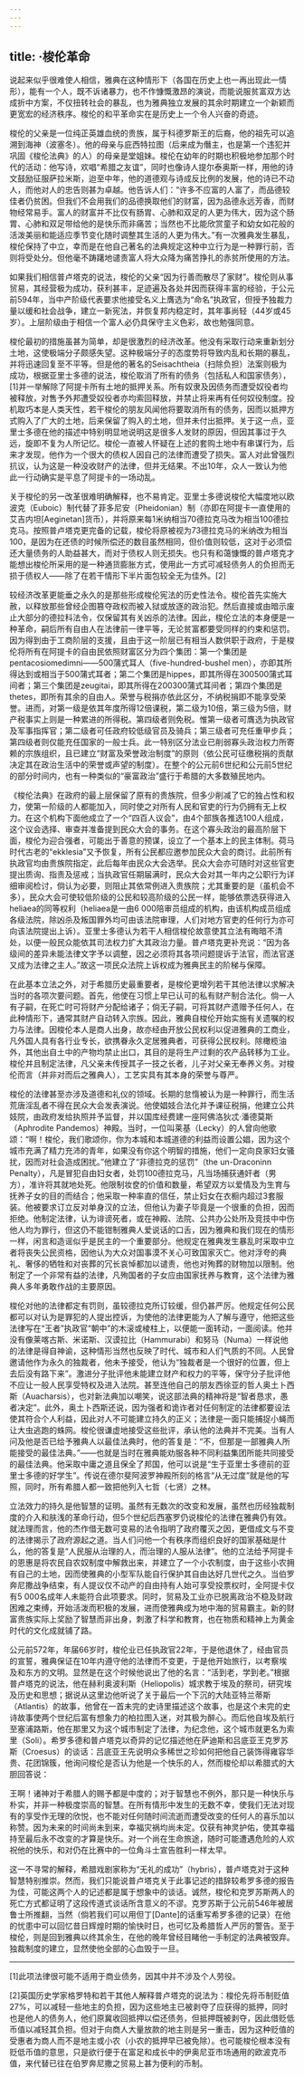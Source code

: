```yaml
---
---
---
```

title: ·梭伦革命
---




说起来似乎很难使人相信，雅典在这种情形下（各国在历史上也一再出现此一情形），能有一个人，既不诉诸暴力，也不作慷慨激昂的演说，而能说服贫富双方达成折中方案，不仅扭转社会的暴乱，也为雅典独立发展的其余时期建立一个新颖而更宽宏的经济秩序。梭伦的和平革命实在是历史上一个令人兴奋的奇迹。

梭伦的父亲是一位纯正英雄血统的贵族，属于科德罗斯王的后裔，他的祖先可以追溯到海神（波塞冬）。他的母亲与庇西特拉图（后来成为僭主，也是第一个违犯并巩固《梭伦法典》的人）的母亲是堂姐妹。梭伦在幼年的时期也积极地参加那个时代的活动：他写诗，欢唱“希腊之友谊”，同时也像诗人提尔泰奥斯一样，用他的诗文鼓励征服萨拉米斯，迨至中年，他的道德观与诗成反比例的发展，他的诗已不动人，而他对人的忠告则甚为卓越。他告诉人们：“许多不应富的人富了，而品德较佳者仍贫困。但我们不会用我们的品德换取他们的财富，因为品德永远芳香，而财物经常易手。富人的财富并不比仅有肠胃、心肺和双足的人更为伟大，因为这个肠胃、心肺和双足带给他的是快乐而非痛苦；当然也不比能欣赏童子和幼女如花般的活泼美丽和能适应季节变化随时调整其生活的人更为伟大。”有一次雅典发生暴乱，梭伦保持了中立，幸而是在他自己著名的法典规定这种中立行为是一种罪行前，否则将受处分。但他毫不踌躇地谴责富人将大众降为痛苦挣扎的赤贫所使用的方法。

如果我们相信普卢塔克的说法，梭伦的父亲“因为行善而散尽了家财”。梭伦则从事贸易，其经营极为成功，获利甚丰，足迹遍及各处并因而获得丰富的经验，于公元前594年，当中产阶级代表要求他接受名义上膺选为“命名”执政官，但授予独裁力量以缓和社会战争，建立一新宪法，并恢复邦内稳定时，其年事尚轻（44岁或45岁）。上层阶级由于相信一个富人必仍具保守主义色彩，故也勉强同意。

梭伦最初的措施虽甚为简单，却是很激烈的经济改革。他没有采取行动来重新划分土地，这使极端分子颇感失望。这种极端分子的态度势将导致内乱和长期的暴乱，并将迅速回复至不平等。但是他的著名的Seisachtheia（扫除负担）法案则极为成功，根据亚里士多德的说法，梭伦取消了所有的债务（包括私人和国家债务），[1]并一举解除了阿提卡所有土地的抵押关系。所有奴隶及因债务而遭受奴役者均被释放，对售予外邦遭受奴役者亦均索回释放，并禁止将来再有任何奴役制度。投机取巧本是人类天性，若干梭伦的朋友风闻他将要取消所有的债务，因而以抵押方式购入了广大的土地，后来保留了购入的土地，但并未付出抵押。关于这一点，亚里士多德在他的描述中特别明显地说明这是很多人发财的原因，但因其事过于久远，旋即不复为人所记忆。梭伦一直被人怀疑在上述的套购土地中有串谋行为，后来才发现，他作为一个很大的债权人因自己的法律而遭受了损失。富人对此曾强烈抗议，认为这是一种没收财产的法律，但并无结果。不出10年，众人一致认为他此一行动确实是平息了阿提卡的一场动乱。

关于梭伦的另一改革很难明确解释，也不易肯定。亚里士多德说梭伦大幅度地以欧波克（Euboic）制代替了菲多尼安（Pheidonian）制（亦即在阿提卡一直使用的艾吉内坦[Aeginetan]货币），并将原来每1米纳相当70德拉克马改为相当100德拉克马。按照普卢塔克更完备的记载，梭伦将原被视为73德拉克马的米纳改为相当100，是因为在还债的时候所偿还的数目虽然相同，但价值则较低，这对于必须偿还大量债务的人助益甚大，而对于债权人则无损失。也只有和蔼慷慨的普卢塔克才能想出梭伦所采用的是一种通货膨胀方式，使用此一方式可减轻债务人的负担而无损于债权人——除了在若干情形下半片面包较全无为佳外。[2]

较经济改革更能垂之永久的是那些形成梭伦宪法的历史性法令。梭伦首先实施大赦，以释放那些曾经企图篡夺政权而被入狱或放逐的政治犯。然后直接或由暗示废止大部分的德拉科法令，仅保留其有关凶杀的法律。因此，梭伦立法的本身便是一种革命，嗣后所有自由人在法律前一律平等，无论贫富都要受同样的约束和惩罚。因为得到由于工商阶层的支援，且由于这一阶层已有相当人数供职于政府，于是梭伦将所有在阿提卡的自由民依照财富区分为四个集团：第一个集团是pentacosiomedimni——500蒲式耳人（five-hundred-bushel men），亦即其所得达到或相当于500蒲式耳者；第二个集团是hippes，即其所得在300500蒲式耳间者；第三个集团是zeugitai，即其所得在200300蒲式耳间者；第四个集团是thetes，即所有其余的自由人。荣誉与税捐亦依此区分，不纳税捐即不能享受荣誉。进而，对第一级是依其年度所得12倍课税，第二级为10倍，第三级为5倍，财产税事实上则是一种累进的所得税。第四级者则免税。惟第一级者可膺选为执政官及军事指挥官；第二级者可任政府较低级官员及骑兵；第三级者可充任重甲步兵；第四级者则仅能充任国家的一般士兵。此一特别区分法业已削弱寡头政治权力所寄赖的宗族组织，且已建立“财富及荣誉政治制度”的原则（依公民可征缴税捐的贡献决定其在政治生活中的荣誉或声望的制度）。在整个的公元前6世纪和公元前5世纪的部分时间内，也有一种类似的“豪富政治”盛行于希腊的大多数殖民地内。

《梭伦法典》在政府的最上层保留了原有的贵族院，但多少削减了它的独占性和权力，使第一阶级的人都能加入，同时使之对所有人民和官吏的行为仍拥有无上权力。在这个机构下面他成立了一个“四百人议会”，由4个部族各推选100人组成，这个议会选择、审查并准备提到民众大会的事务。在这个寡头政治的最高阶层下面，梭伦为迎合强者，可能出于善意的预谋，设立了一个基本上的民主体制。荷马时代古老的“ekklesia”又予恢复，所有公民都应邀参加民众大会的商讨。此前所有执政官均由贵族院指定，此后每年由民众大会选举。民众大会亦可随时对这些官吏提出质询、指责及惩戒；当执政官任期届满时，民众大会对其一年内之公职行为详细审阅检讨，倘认为必要，则阻止其依常例进入贵族院；尤其重要的是（虽机会不多），民众大会可使较低阶级的公民和较高阶级的公民一样，能够依票选获得进入heliaea的同等权利（heliaea是一由6 000陪审员组成的机构，由该机构成员组成各级法院，除凶杀及叛国罪外均可由该法院审理，人们对地方官吏的任何行为亦可向该法院提出上诉）。亚里士多德认为若干人相信梭伦故意使其立法有晦暗不清处，以便一般民众能依其司法权力扩大其政治力量。普卢塔克更补充说：“因为各级间的差异未能法律文字予以调整，因之必须将其各项问题提诉于法官，而法官遂又成为法律之主人。”故这一项民众法院上诉权成为雅典民主的阶梯与保障。

在此基本立法之外，对于希腊历史最重要者，是梭伦更增列若干其他法律以求解决当时的各项次要问题。首先，他使在习惯上早已认可的私有财产制合法化。倘一人有子嗣，在死亡时可将财产分配给诸子；倘无子嗣，可将其财产遗赠予任何人，在此种情形下，通常其财产自动转入宗族。因此，雅典自梭伦开始实施有关遗嘱的权力与法律。因梭伦本人是商人出身，故亦经由开放公民权利以促进雅典的工商业，凡外国人具有各行业专长，欲携眷永久定居雅典者，可获得公民权利。除橄榄油外，其他出自土中的产物均禁止出口，其目的是将生产过剩的农产品转移为工业。梭伦并且制定法律，凡父亲未传授其子一技之长者，儿子对父亲无奉养义务。对梭伦而言（并非对而后之雅典人），工艺实具有其本身的荣誉与尊严。

梭伦的法律甚至亦涉及道德和礼仪的领域。长期的怠惰被认为是一种罪行，而生活荒唐淫乱者不得在民众大会发表演说。他使娼妓合法化并予课征税捐，他建立公共妓院，由政府发给执照并予监督，并以国库经费建一座阿佛洛狄忒·潘德莫斯（Aphrodite Pandemos）神殿。当时，一位叫莱基（Lecky）的人曾向他歌颂：“啊！梭伦，我们歌颂你，你为本城和本城道德的利益而设置公娼，因为这个城市充满了精力充沛的青年，如果没有你这个明智的措施，他们一定向良家妇女骚扰，因而对社会造成困扰。”他建立了“非德拉克的惩罚”（the un-Draconinn Penalty），凡是冒犯自由妇女者，处罚100德拉克马，凡当场捕获通奸者（男方），准许将其就地处死。他限制妆奁的价值和数量，希望双方以爱情及为生育与抚养子女的目的而结合；他采取一种率直的信任，禁止妇女在衣橱内超过3套服装。他被要求订立反对单身汉的立法，但他认为妻子毕竟是一个很重的负担，因而拒绝。他制定法律，认为诽谤死者，或在神殿、法院、公共办公处所及竞技中中伤他人均为罪行，但这仍不能钳制雅典人爱说话的口舌，因为雅典和我们现在的情形一样，闲言和造谣似乎是民主的一个重要部分。他规定在雅典发生暴乱时采取中立者将丧失公民资格，因他认为大众对国事漠不关心可致国家灭亡。他对浮夸的典礼、奢侈的牺牲和对丧葬的冗长哀悼都加以谴责，他也对殉葬的财物加以限制。他制定了一个非常有益的法律，凡殉国者的子女应由国家抚养与教育，这个法律为雅典人多年勇敢作战的主要原因。

梭伦对他的法律都定有罚则，虽较德拉克所订较缓，但仍甚严厉。他规定任何公民都可以对认为是罪犯的人提出控诉，为使他的法律更能为人了解与遵守，他把这些法律写在“王者”执政官“朝中”的木滚或棱柱上，以便能一面转动，一面阅读。他并没有像莱喀古斯、米诺斯、汉谟拉比（Hammurabi）和努马（Numa）一样说他的法律是得自神谕，这种情形当然也反映了时代、城市和人们气质的不同。人民曾邀请他作为永久的独裁者，他未予接受，他认为“独裁者是一个很好的位置，但上去后没有路下来”。激进分子批评他未能建立财产和权力的平等，保守分子批评他不应让一般人民享受特权及进入法院。甚至连他自己的朋友西徐亚的哲人奥土卜西斯（Auacharsis），也对新法典加以嘲笑，说这部法典的精神将是“智者恳求，愚者决定”。此外，奥土卜西斯还说，因为强者和诡诈者对任何制定的法律都要设法使其符合个人利益，因此对人不可能建立持久的正义；法律是一面只能捕捉小蝇而让大虫逃跑的蛛网。梭伦很谦虚地接受这些批评，承认他的法典并不完美。当有人问及他是否已给予雅典人以最佳法典时，他的答复是：“不，但那是一部雅典人所能接受的最佳法典。”——也就是当时在雅典能劝服各种不同利益集团所能共同接受的最佳法典。他采取中庸之道且保全了邦国，他可以说是“生于亚里士多德前的亚里士多德的好学生”。传说在德尔斐阿波罗神殿所刻的格言“从无过度”就是他的写照，同时，所有希腊人都一致把他列入七哲（七贤）之林。

立法效力的持久是他智慧的证明。虽然有无数次的改变和发展，虽然也历经独裁制度的介入和肤浅的革命行动，但5个世纪后西塞罗仍说梭伦的法律在雅典仍有效。就法理而言，他的杰作借无数可变易的法令指明了政府覆灭之因，更借成文与不变的法律揭示了政府源起之道。当人们问他一个有秩序而组织良好的国家基础是什么，他的答复是“人民服从治理的人，而治理的人服从法律”。他的立法给予阿提卡的恩惠是将农民自农奴制度中解救出来，并建立了一个小农制度，由于这些小农拥有自己的土地，因而使雅典的小型军队能自行保护其自由达好几世代之久。当伯罗奔尼撒战争结束，有人提议仅不动产的自由持有人始可享受投票权时，全阿提卡仅有5 000名成年人未能符合此项要求。同时，贸易及工业亦已脱离政治不稳及财政困难之束缚，开始活泼而积极的发展，进而使雅典成为地中海的贸易霸主。新的财富贵族实际上奖励了智慧而非出身，刺激了科学和教育，也在物质和精神上为黄金时代的文化成就铺了路。

公元前572年，年届66岁时，梭伦业已任执政官22年，于是他退休了，经由官员的宣誓，雅典保证在10年内遵守他的法律而不变更，于是他开始旅行，以考察埃及和东方的文明。显然是在这个时候他说出了他的名言：“活到老，学到老。”根据普卢塔克的说法，他在赫利奥波利斯（Heliopolis）城求教于埃及的祭司，研究埃及历史和思想；据说从这里边他听说了关于最后一个下沉的大陆亚特兰蒂斯（Atlantis）的故事，他曾在一首未完的史诗里描述这个故事，也是这个未完的史诗故事使两个世纪后富有想象力的柏拉图入迷，对其极为醉心。而后他自埃及航行至塞浦路斯，他在那里又为这个城市制定了法律，为纪念他，这个城市就更名为索里（Soli）。希罗多德和普卢塔克以奇异的记忆描述他在萨迪斯和吕底亚王克罗苏斯（Croesus）的谈话：吕底亚王先说明众多稀世之珍如何把他自己装饰得雍容华贵、花团锦簇，他询问梭伦是否认为他是一个快乐的人，然而梭伦却以希腊式的大胆回答说：

王啊！诸神对于希腊人的赐予都是中度的；对于智慧也不例外，那只是一种快乐与朴实，并非一种极度崇高的智慧。在所有情形中发生的无数不幸，使我们无法对现有的享受作无理的欣悦，也不能对任何随时间流逝而遭受改变的任何人的喜乐加以称赞。因为未来的时间尚未到来，幸福灾祸均尚未定。仅获有神灵护佑，使其幸福持至最后永不改变的才算是快乐。对一个尚在生命旅途，随时可能遭遇危险的人欢祝他的快乐，和对仍在比赛中的一位角斗士宣告胜利一样太早。



这一不寻常的解释，希腊戏剧家称为“无礼的成功”（hybris），普卢塔克对于这种智慧特别推崇。然而，我们只能说普卢塔克关于此事记述的措辞较希罗多德的报告为佳，可能这两个人的记述都是属于想象中的谈话。诚然，梭伦和克罗苏斯两人的死亡方式都证明了这段传道式谈话所含意义的不谬。克罗苏斯于公元前546年被居鲁士所推翻，当然（倘若我们可以用但丁[Dante]的话重写希罗多德的记录）在他的忧患中可以回忆昔日辉煌时期的愉快时日，也可忆及希腊哲人严厉的警告。至于梭伦，则是回到雅典以终其余生，在他的晚年曾经目睹他一手制定的法典被毁弃。独裁制度的建立，显然使他全部的心血毁于一旦。



* * *



[1]此项法律很可能不适用于商业债务，因其中并不涉及个人劳役。

[2]英国历史学家格罗特和若干其他人解释普卢塔克的说法为：梭伦先将币制贬值27%，可以减轻一些地主的负担，因为这些地主已被剥夺了应获得的抵押，同时也是他人的债务人，他们原冀收回抵押以偿还债务，但抵押既被剥夺，因此借贬低币值以减轻其负担。但对于向商人大量放款的地主则是另一重击，因为这种贬值的受惠者为商人而不是地主或小农（小农的抵押早已被免除）。也可能梭伦根本没有贬低币值的意思，只是欲行便于在富足和成长中的伊奥尼亚市场通用的欧波克币值，来代替已往在伯罗奔尼撒之贸易上甚为便利的币制。
